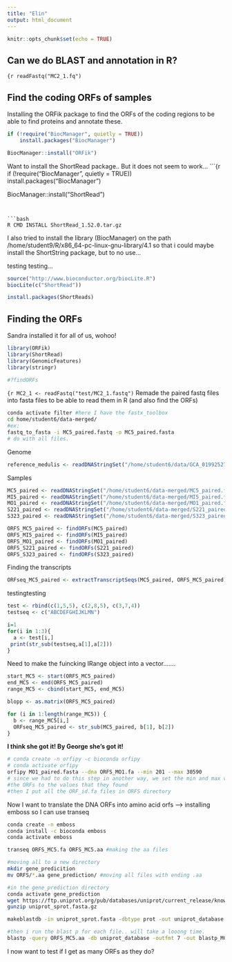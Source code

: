```yaml
---
title: "Elin"
output: html_document
---
```


```r
knitr::opts_chunk$set(echo = TRUE)
```

## Can we do BLAST and annotation in R?

```{r
readFastq("MC2_1.fq")
```


## Find the coding ORFs of samples
Installing the ORFik package to find the ORFs of the coding regions to be able
to find proteins and annotate these.

```r
if (!require("BiocManager", quietly = TRUE))
    install.packages("BiocManager")

BiocManager::install("ORFik")
```

Want to install the ShortRead package.. But it does not seem to work...
```{r
if (!require("BiocManager", quietly = TRUE))
    install.packages("BiocManager")

BiocManager::install("ShortRead")
```


```bash
R CMD INSTALL ShortRead_1.52.0.tar.gz
```
I also tried to install the library (BiocManager) on the path /home/student9/R/x86_64-pc-linux-gnu-library/4.1 so that i could maybe install 
the ShortString package, but to no use...

testing testing...
```r
source("http://www.bioconductor.org/biocLite.R")
biocLite(c("ShortRead"))
```

```r
install.packages(ShortReads)
```

## Finding the ORFs

Sandra installed it for all of us, wohoo!

```r
library(ORFik)
library(ShortRead)
library(GenomicFeatures)
library(stringr)

#?findORFs
```


```{r
MC2_1 <- readFastq("test/MC2_1.fastq")
```
Remade the paired fastq files into fasta files to be able to read them in R (and also find the ORFs)
```bash
conda activate filter #here I have the fastx_toolbox
cd home/student6/data-merged/
#ex:
fastq_to_fasta -i MC5_paired.fastq -o MC5_paired.fasta
# do with all files. 
```

Genome
```r
reference_medulis <- readDNAStringSet("/home/student6/data/GCA_019925275.1_PEIMed_genomic.fna")
```


Samples
```r
MC5_paired <- readDNAStringSet("/home/student6/data-merged/MC5_paired.fasta")
MI5_paired <- readDNAStringSet("/home/student6/data-merged/MI5_paired.fasta")
MO1_paired <- readDNAStringSet("/home/student6/data-merged/MO1_paired.fasta")
S221_paired <- readDNAStringSet("/home/student6/data-merged/S221_paired.fasta")
S323_paired <- readDNAStringSet("/home/student6/data-merged/S323_paired.fasta") 
```


```r
ORFS_MC5_paired <- findORFs(MC5_paired)
ORFS_MI5_paired <- findORFs(MI5_paired)
ORFS_MO1_paired <- findORFs(MO1_paired)
ORFS_S221_paired <- findORFs(S221_paired)
ORFS_S323_paired <- findORFs(S323_paired)
```

Finding the transcripts

```r
ORFseq_MC5_paired <- extractTranscriptSeqs(MC5_paired, ORFS_MC5_paired)
```

testingtesting
```r
test <- rbind(c(1,5,5), c(2,8,5), c(3,7,4))
testseq <- c("ABCDEFGHIJKLMN")

i=1
for(i in 1:3){
  a <- test[i,]
 print(str_sub(testseq,a[1],a[2]))
}


```

Need to make the fuincking IRange object into a vector.......
```r
start_MC5 <- start(ORFS_MC5_paired)
end_MC5 <- end(ORFS_MC5_paired)
range_MC5 <- cbind(start_MC5, end_MC5)

blopp <- as.matrix(ORFS_MC5_paired)
```


```r
for (i in 1:length(range_MC5)) {
  b <- range_MC5[i,]
  ORFseq_MC5_paired <- str_sub(MC5_paired, b[1], b[2])
}
```
**I think she got it! By George she's got it!**
```bash
# conda create -n orfipy -c bioconda orfipy
# conda activate orfipy
orfipy MO1_paired.fasta --dna ORFS_MO1.fa --min 201 --max 30590
# since we had to do this step in another way, we set the min and max values of
#the ORFs to the values that they found 
#then I put all the ORF_id.fa files in ORFS directory
```

Now I want to translate the DNA ORFs into amino acid orfs --> installing emboss so I can use transeq
```bash
conda create -n emboss
conda install -c bioconda emboss
conda activate emboss

transeq ORFS_MC5.fa ORFS_MC5.aa #making the aa files

#moving all to a new directory
mkdir gene_predicition
mv ORFS/*.aa gene_prediction/ #moving all files with ending .aa

#in the gene_prediction directory
conda activate gene_prediction
wget https://ftp.uniprot.org/pub/databases/uniprot/current_release/knowledgebase/complete/uniprot_sprot.fasta.gz
gunzip uniprot_sprot.fasta.gz

makeblastdb -in uniprot_sprot.fasta -dbtype prot -out uniprot_database

#then i run the blast p for each file.. will take a looong time. 
blastp -query ORFS_MC5.aa -db uniprot_database -outfmt 7 -out blastp_MC5

```


I now want to test if I get as many ORFs as they do?
```bash

```




